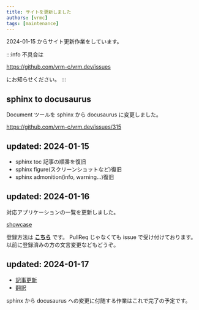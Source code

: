 ```yaml
---
title: サイトを更新しました
authors: [vrmc]
tags: [maintenance]
---
```


2024-01-15 からサイト更新作業をしています。

:::info 不具合は

https://github.com/vrm-c/vrm.dev/issues

にお知らせください。
:::

## sphinx to docusaurus

Document ツールを sphinx から docusaurus に変更しました。

https://github.com/vrm-c/vrm.dev/issues/315

## updated: 2024-01-15

- sphinx toc 記事の順番を復旧
- sphinx figure(スクリーンショットなど)復旧
- sphinx admonition(info, warning...)復旧

## updated: 2024-01-16

対応アプリケーションの一覧を更新しました。

[showcase](/showcase)

登録方法は **[こちら](http://localhost:3000/site/vrm_application)** です。
PullReq じゃなくても issue で受け付けております。
以前に登録済みの方の文言変更などもどうぞ。

## updated: 2024-01-17

- [記事更新](/site/contributing)
- [翻訳](/site/translation)

sphinx から docusaurus への変更に付随する作業はこれで完了の予定です。

